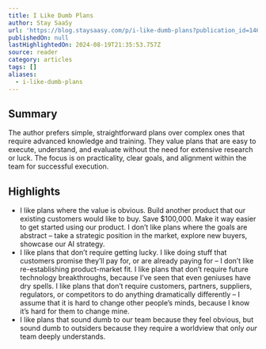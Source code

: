 ```yaml
---
title: I Like Dumb Plans
author: Stay SaaSy
url: 'https://blog.staysaasy.com/p/i-like-dumb-plans?publication_id=1461103'
publishedOn: null
lastHighlightedOn: 2024-08-19T21:35:53.757Z
source: reader
category: articles
tags: []
aliases:
  - i-like-dumb-plans
---
```

## Summary

The author prefers simple, straightforward plans over complex ones that require advanced knowledge and training. They value plans that are easy to execute, understand, and evaluate without the need for extensive research or luck. The focus is on practicality, clear goals, and alignment within the team for successful execution.

## Highlights
- I like plans where the value is obvious. Build another product that our existing customers would like to buy. Save $100,000. Make it way easier to get started using our product. I don’t like plans where the goals are abstract – take a strategic position in the market, explore new buyers, showcase our AI strategy.
- I like plans that don’t require getting lucky. I like doing stuff that customers promise they’ll pay for, or are already paying for – I don’t like re-establishing product-market fit. I like plans that don’t require future technology breakthroughs, because I’ve seen that even geniuses have dry spells. I like plans that don’t require customers, partners, suppliers, regulators, or competitors to do anything dramatically differently – I assume that it is hard to change other people’s minds, because I know it’s hard for them to change mine.
- I like plans that sound dumb to our team because they feel obvious, but sound dumb to outsiders because they require a worldview that only *our* team deeply understands.
